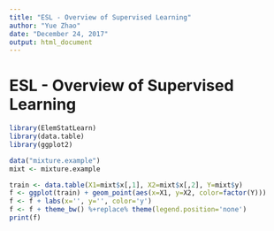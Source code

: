 ```yaml
---
title: "ESL - Overview of Supervised Learning"
author: "Yue Zhao"
date: "December 24, 2017"
output: html_document
---
```


# ESL - Overview of Supervised Learning

```r
library(ElemStatLearn)
library(data.table)
library(ggplot2)

data("mixture.example")
mixt <- mixture.example

train <- data.table(X1=mixt$x[,1], X2=mixt$x[,2], Y=mixt$y)
f <- ggplot(train) + geom_point(aes(x=X1, y=X2, color=factor(Y))) 
f <- f + labs(x='', y='', color='y')
f <- f + theme_bw() %+replace% theme(legend.position='none')
print(f)
```
